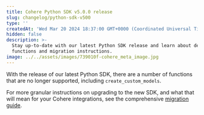 ```yaml
---
title: Cohere Python SDK v5.0.0 release
slug: changelog/python-sdk-v500
type: ''
createdAt: 'Wed Mar 20 2024 18:37:00 GMT+0000 (Coordinated Universal Time)'
hidden: false
description: >-
  Stay up-to-date with our latest Python SDK release and learn about deprecated
  functions and migration instructions.
image: ../../assets/images/739010f-cohere_meta_image.jpg
---
```

With the release of our latest Python SDK, there are a number of functions that are no longer supported, including `create_custom_models`.

For more granular instructions on upgrading to the new SDK, and what that will mean for your Cohere integrations, see the comprehensive [migration guide](https://github.com/cohere-ai/cohere-python/blob/main/4.0.0-5.0.0-migration-guide.md).
